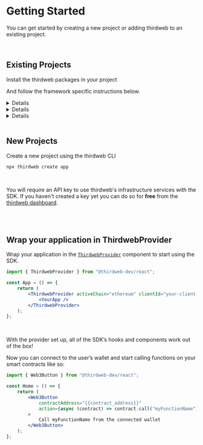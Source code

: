 
# Getting Started

You can get started by creating a new project or adding thirdweb to an existing project.

<br />

## Existing Projects

Install the thirdweb packages in your project

<InstallTabs
	npm="npm i @thirdweb-dev/react @thirdweb-dev/sdk ethers@^5"
	yarn="yarn add @thirdweb-dev/react @thirdweb-dev/sdk ethers@^5"
	pnpm="pnpm add @thirdweb-dev/react @thirdweb-dev/sdk ethers@^5"
/>

And follow the framework specific instructions below.

<Details summary="Vite" id='vite'>

1. Install the vite plugins

   <InstallTabs
   	npm="npm i @vitejs/plugin-react vite-plugin-node-polyfills -D"
   	yarn="yarn add @vitejs/plugin-react vite-plugin-node-polyfills -D"
   	pnpm="pnpm add @vitejs/plugin-react vite-plugin-node-polyfills -D"
   />

2. In the `vite.config.js` file, add the following configuration:

   ```js
   import react from "@vitejs/plugin-react";
   import { defineConfig } from "vite";
   import { nodePolyfills } from "vite-plugin-node-polyfills";

   export default defineConfig({
   	plugins: [react(), nodePolyfills()],
   	define: {
   		"process.env": {},
   	},
   });
   ```

</Details>

<Details id='next' summary="Next.js">

### Pages Router

No additional configuration is required if you are using the [pages router](https://nextjs.org/docs/pages)

<br />

### App Router

If you are using the new [app router](https://nextjs.org/docs/app), and If you import a component such as `ThirdwebProvider` in a server component, Next.js will throw an error saying that the component is not marked with `"use client"` directive.

You will need to create an alias for that component in a separate file with `"use client"` directive on top (before all the imports) and import that instead of using the component directly from `@thirdweb-dev/react` in server components.

<br />
#### Example

```tsx
"use client";

export { ThirdwebProvider } from "@thirdweb-dev/react";

// app/components/ThirdwebProvider.tsx
```

```tsx
import { ThirdwebProvider } from "./components/ThirdwebProvider";

export default function Home() {
	return <ThirdwebProvider> ... </ThirdwebProvider>;
}

// app/page.tsx
```

</Details>

<Details summary="Create React App" id='create-react-app'>

1. Add below packages as dependencies in your package.json

   ```json
   {
     ...
     "dependencies": {
       ...
       "url": "latest",
       "http": "npm:http-browserify",
       "https": "npm:https-browserify",
       "zlib": "npm:browserify-zlib",
       "http-browserify": "latest",
       "https-browserify": "latest",
       "browserify-zlib": "latest",
       "assert": "^2.0.0",
       "stream": "^0.0.2"
     }
   }
   ```

2. Install them from NPM using the following command

   <InstallTabs npm="npm install" yarn="yarn" pnpm="pnpm install" />

<br />

To ignore the sourcemap warnings, create a `.env` file with the following in your root directory:

```text
GENERATE_SOURCEMAP=false
```

</Details>

<br />

## New Projects

Create a new project using the thirdweb CLI

```bash
npx thirdweb create app
```

<br />

<Callout variant="info" title='API Key'>

You will require an API key to use thirdweb's infrastructure services with the SDK. If you haven't created a key yet you can do so for **free** from the [thirdweb dashboard](https://thirdweb.com/create-api-key).

</Callout>

<br />

<br />

## Wrap your application in ThirdwebProvider

Wrap your application in the [`ThirdwebProvider`](/react/react.thirdwebprovider) component to start using the SDK.

```jsx
import { ThirdwebProvider } from "@thirdweb-dev/react";

const App = () => {
	return (
		<ThirdwebProvider activeChain="ethereum" clientId="your-client-id">
			<YourApp />
		</ThirdwebProvider>
	);
};
```

<br />

With the provider set up, all of the SDK&rsquo;s hooks and components work out of the box!

Now you can connect to the user&rsquo;s wallet and start calling functions on your smart contracts like so:

```jsx
import { Web3Button } from "@thirdweb-dev/react";

const Home = () => {
	return (
		<Web3Button
			contractAddress="{{contract_address}}"
			action={async (contract) => contract.call("myFunctionName")}
		>
			Call myFunctionName from the connected wallet
		</Web3Button>
	);
};
```
